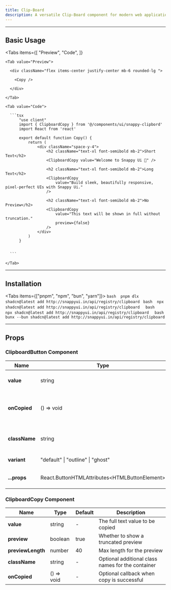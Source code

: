 ```yaml
---
title: Clip-Board
description: A versatile Clip-Board component for modern web applications
---
```



---

## Basic Usage

<Tabs
  items={[
    "Preview",
    "Code",
  ]}
>

    <Tab value="Preview">

      <div className="flex items-center justify-center mb-6 rounded-lg ">

        <Copy />
        
      </div>

    </Tab>

    <Tab value="Code">

      ```tsx
          "use client"
          import { ClipboardCopy } from '@/components/ui/snappy-clipbord'
          import React from 'react'

          export default function Copy() {
              return (
                  <div className="space-y-4">
                      <h2 className="text-xl font-semibold mb-2">Short Text</h2>
                      <ClipboardCopy value="Welcome to Snappy Ui 🚀" />

                      <h2 className="text-xl font-semibold mb-2">Long Text</h2>
                      <ClipboardCopy
                          value="Build sleek, beautifully responsive, pixel-perfect UIs with Snappy Ui."
                      />

                      <h2 className="text-xl font-semibold mb-2">No Preview</h2>
                      <ClipboardCopy
                          value="This text will be shown in full without truncation."
                          preview={false}
                      />
                  </div>
              )
          }


      ```

    </Tab>

</Tabs>

---

## Installation

<Tabs items={["pnpm", "npm", "bun", "yarn"]}>
  <Tab value="pnpm">
    ```bash 
    pnpm dlx shadcn@latest add http://snappyui.in/api/registry/clipboard
    ```
  </Tab>
  <Tab value="npm">
    ```bash 
    npx shadcn@latest add http://snappyui.in/api/registry/clipboard 
    ```
  </Tab>
  <Tab value="yarn">
    ```bash 
    npx shadcn@latest add http://snappyui.in/api/registry/clipboard 
    ```
  </Tab>
  <Tab value="bun">
    ```bash 
    bunx --bun shadcn@latest add http://snappyui.in/api/registry/clipboard 
    ```
  </Tab>
</Tabs>

---

## Props

### ClipboardButton Component

| **Name**      | **Type**                                     | **Default** | **Description**                           |
| ------------- | -------------------------------------------- | ----------- | ----------------------------------------- |
| **value**     | string                                       | -           | The text value to copy                    |
| **onCopied**  | () => void                                   | -           | Optional callback when copy is successful |
| **className** | string                                       | -           | Optional additional class names           |
| **variant**   | "default" \| "outline" \| "ghost"            | "outline"   | Button style variant                      |
| **...props**  | React.ButtonHTMLAttributes\<HTMLButtonElement\> | -        | Any other button props                    |

### ClipboardCopy Component

| **Name**          | **Type**    | **Default** | **Description**                                     |
| ----------------- | ----------- | ----------- | --------------------------------------------------- |
| **value**         | string      | -           | The full text value to be copied                    |
| **preview**       | boolean     | true        | Whether to show a truncated preview                 |
| **previewLength** | number      | 40          | Max length for the preview                          |
| **className**     | string      | -           | Optional additional class names for the container   |
| **onCopied**      | () => void  | -           | Optional callback when copy is successful           |